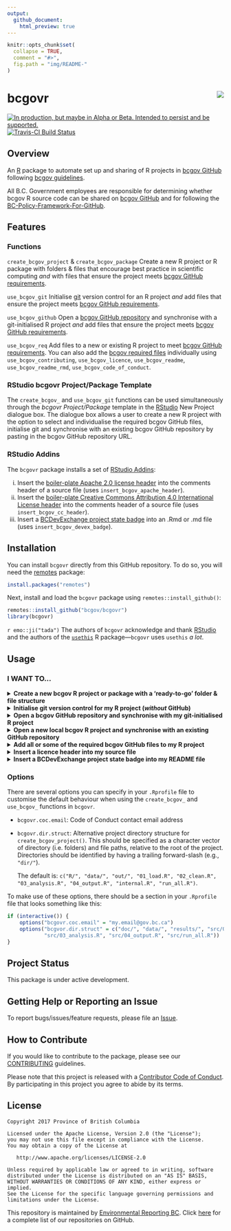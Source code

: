 ```yaml
---
output:
  github_document:
    html_preview: true
---
```


<!-- README.md is generated from README.Rmd. Please edit README.Rmd (this file) -->

```r
knitr::opts_chunk$set(
  collapse = TRUE,
  comment = "#>",
  fig.path = "img/README-"
)

```

# bcgovr <img src="img/logo.png" align="right" />

<div id="devex-badge"><a rel="Delivery" href="https://github.com/BCDevExchange/assets/blob/master/README.md"><img alt="In production, but maybe in Alpha or Beta. Intended to persist and be supported." style="border-width:0" src="https://assets.bcdevexchange.org/images/badges/delivery.svg" title="In production, but maybe in Alpha or Beta. Intended to persist and be supported." /></a>[![Travis-CI Build Status](https://travis-ci.org/bcgov/bcgovr.svg?branch=master)](https://travis-ci.org/bcgov/bcgovr)</div>


## Overview

An [R](http://r-project.org) package to automate set up and sharing of R projects in [bcgov GitHub](https://github.com/bcgov) following [bcgov guidelines](https://github.com/bcgov/BC-Policy-Framework-For-GitHub).

All B.C. Government employees are responsible for determining whether bcgov R source code can be shared on [bcgov GitHub](https://github.com/bcgov) and for following the [BC-Policy-Framework-For-GitHub](https://github.com/bcgov/BC-Policy-Framework-For-GitHub).

## Features

### Functions

`create_bcgov_project` & `create_bcgov_package` Create a new R project or R package with folders & files that encourage best practice in scientific computing _and_ with files that ensure the project meets [bcgov GitHub requirements](https://github.com/bcgov/BC-Policy-Framework-For-GitHub/blob/master/BC-Gov-Org-HowTo/Cheatsheet.md).

`use_bcgov_git` Initialise [git](https://git-scm.com/) version control for an R project _and_ add files that ensure the project meets [bcgov GitHub requirements](https://github.com/bcgov/BC-Policy-Framework-For-GitHub/blob/master/BC-Gov-Org-HowTo/Cheatsheet.md).

`use_bcgov_github`  Open a [bcgov GitHub repository](https://github.com/bcgov) and synchronise with a git-initialised R project _and_ add files that ensure the project meets [bcgov GitHub requirements](https://github.com/bcgov/BC-Policy-Framework-For-GitHub/blob/master/BC-Gov-Org-HowTo/Cheatsheet.md).

`use_bcgov_req` Add files to a new or existing R project to meet [bcgov GitHub requirements](https://github.com/bcgov/BC-Policy-Framework-For-GitHub/blob/master/BC-Gov-Org-HowTo/Cheatsheet.md). You can also add the [bcgov required files](https://github.com/bcgov/BC-Policy-Framework-For-GitHub/blob/master/BC-Gov-Org-HowTo/Cheatsheet.md) individually using `use_bcgov_contributing`, `use_bcgov_licence`, `use_bcgov_readme`, `use_bcgov_readme_rmd`, `use_bcgov_code_of_conduct`.


### RStudio bcgovr Project/Package Template

The `create_bcgov_` and `use_bcgov_git` functions can be used simultaneously through the *bcgovr Project/Package* template in the [RStudio](https://www.rstudio.com/) New Project dialogue box. The dialogue box allows a user to create a new R project with the option to select and individualise the required bcgov GitHub files, initialise git and synchronise with an existing bcgov GitHub repository by pasting in the bcgov GitHub repository URL.


### RStudio Addins

The `bcgovr` package installs a set of [RStudio Addins](https://rstudio.github.io/rstudioaddins/):

(i) Insert the [boiler-plate Apache 2.0 license header](https://github.com/bcgov/BC-Policy-Framework-For-GitHub/blob/master/BC-Open-Source-Development-Employee-Guide/Licenses.md) into the comments header of a source file (uses `insert_bcgov_apache_header`).
(ii) Insert the [boiler-plate Creative Commons Attribution 4.0 International License header](https://github.com/bcgov/BC-Policy-Framework-For-GitHub/blob/master/BC-Open-Source-Development-Employee-Guide/Licenses.md) into the comments header of a source file (uses `insert_bcgov_cc_header`).
(iii) Insert a [BCDevExchange project state badge](https://github.com/BCDevExchange/assets/blob/master/README.md) into an .Rmd or .md file (uses `insert_bcgov_devex_badge`).


## Installation 

You can install `bcgovr` directly from this GitHub repository. To do so, you will need the [remotes](https://cran.r-project.org/web/packages/remotes/index.html) package:

```r
install.packages("remotes")
```

Next, install and load the `bcgovr` package using `remotes::install_github()`:

```r
remotes::install_github("bcgov/bcgovr")
library(bcgovr)
```

`r emo::ji("tada")` The authors of `bcgovr` acknowledge and thank [RStudio](https://www.rstudio.com/) and the authors of the [`usethis`](https://cran.r-project.org/web/packages/usethis/index.html) R package&mdash;`bcgovr` uses `usethis` _a lot_. 


## Usage

### I WANT TO...

<details><summary><strong>Create a new bcgov R project or package with a 'ready-to-go' folder & file structure</strong></summary>

<br />

Create, populate and open a new, local R project using `bcgovr::create_bcgov_project()`. Be sure to either specify your local directory using the `path` argument, or `setwd("C:/my_bcgov_analysis")` before running `create_bcgov_project()`. The template `bcgovr` folders and files and required bcgov GitHub files will be created in the new directory. For using different project templates, see the [Options](#options) section below. Type `?create_bcgov_project` in the R console for help.

```r
bcgovr::bcgovr::create_bcgov_project(path = "C:\_dev\bcgovr_analysis") 
```

The `create_bcgov_package()` function is used the same way as `create_bcgov_project()` but will create all the folders & files to get started on creating an R package. Type `?create_bcgov_package` in the R console for help. The [R packages](http://r-pkgs.had.co.nz/) book by Hadley Wickham is an incredible resource if you are looking to create packages.

<br />

</details>



<details><summary><strong>Initialise git version control for my R project (<i>without</i> GitHub)</strong></summary>

<br />

Put your local R project under version control by initialising a [git](https://git-scm.com/) repository using `use_bcgov_git`&mdash;this automatically completes staging and committing of the initial folders & files inside the project. The `use_bcgov_git` function also ensures the project has the required bcgov GitHub files. Type `?use_bcgov_git` in the R console for help.

<br />

</details>



<details><summary><strong>Open a bcgov GitHub repository and synchronise with my git-initialised R project</strong></summary>

<br />

Share your git-initialised R project on [bcgov GitHub](https://github.com/bcgov) using `use_bcgov_github`. The `use_bcgov_github` function creates a repository on bcgov GitHub and adds and synchronises your local project with the newly created bcgov GitHub origin. The `use_bcgov_github` function also ensures the project has the required bcgov GitHub files. Type `?use_bcgov_github` in the R console for help.

To add your project to bcgov GitHub with `use_bcgov_github` users need to have a GitHub account _and_ be a [member of the bcgov GitHub organization](https://github.com/bcgov/BC-Policy-Framework-For-GitHub/blob/master/BC-Gov-Org-HowTo/Cheatsheet.md). 

<br />

</details>



<details><summary><strong>Open a new local bcgov R project and synchronise with an existing GitHub repository</strong></summary>

<br />

The *bcgovr Project/Package* template in the [RStudio](https://www.rstudio.com/) New Project dialogue box allows a user to create a new R project with the option to select and individualise the required bcgov GitHub files, initialise git and synchronise with an existing bcgov GitHub repository by pasting in the bcgov GitHub repository URL.


<br />

</details>



<details><summary><strong>Add all or some of the required bcgov GitHub files to my R project</strong></summary>

<br />

Add the [required bcgov GitHub](https://github.com/bcgov/BC-Policy-Framework-For-GitHub/blob/master/BC-Gov-Org-HowTo/Cheatsheet.md) files&mdash;a LICENCE, a README, a CODE OF CONDUCT and a CONTRIBUTING file&mdash;to any new or existing bcgov R project or package using `use_bcgov_req()`. Type `?use_bcgov_req` in the R console for help.

You can use the `licence`, `coc_email` & `rmarkdown` arguments to change the default Apache 2.0 License, add your contact details to the Code of Conduct, or decline a README.Rmd file&mdash;maybe you only want a README.md for the project?

```r
use_bcgov_req(licence="cc-by", rmarkdown=FALSE, coc_email="my.email@gov.bc.ca")
```

You can also add the individual required files as needed using:

```r
use_bcgov_licence()
use_bcgov_readme()
use_bcgov_contributing()
use_bcgov_code_of_conduct(coc_email="my.email@gov.bc.ca")
```

<br />

</details>



<details><summary><strong>Insert a licence header into my source file</strong></summary>

<br />

Need to add that Apache 2.0 or Creative Commons License header to a source file? Just click-click:


You can also use `insert_bcgov_apache_header()` or `insert_bcgov_cc_header()`.

<br />

</details>



<details><summary><strong>Insert a BCDevExchange project state badge into my README file</strong></summary>

<br />

Need to add a Project State Badge to your README file? Just click-click-click:


You can also use `insert_bcgov_devex_badge("inspiration")`. Type `?insert_bcgov_devex_badge` in the R console for the list of badge options and other help.

</details>


### Options

There are several options you can specify in your `.Rprofile` file to customise the default behaviour when using the `create_bcgov_` and `use_bcgov_` functions in `bcgovr`.

* `bcgovr.coc.email`: Code of Conduct contact email address
* `bcgovr.dir.struct`: Alternative project directory structure for `create_bcgov_project()`. This should be specified as a character vector of directory (i.e. folders) and file paths, relative to the root of the project.  Directories should be identified by having a trailing forward-slash (e.g., `"dir/"`).
    
    The default is: `c("R/", "data/", "out/", "01_load.R", "02_clean.R", "03_analysis.R", "04_output.R", "internal.R", "run_all.R")`.

To make use of these options, there should be a section in your `.Rprofile` file that looks something like this:

```r
if (interactive()) {
    options("bcgovr.coc.email" = "my.email@gov.bc.ca")
    options("bcgvor.dir.struct" = c("doc/", "data/", "results/", "src/01_load.R", "src/02_clean.R",
            "src/03_analysis.R", "src/04_output.R", "src/run_all.R"))
} 
```

## Project Status

This package is under active development.


## Getting Help or Reporting an Issue

To report bugs/issues/feature requests, please file an [Issue](https://github.com/bcgov/bcgovr/issues/).


## How to Contribute

If you would like to contribute to the package, please see our 
[CONTRIBUTING](CONTRIBUTING.md) guidelines.

Please note that this project is released with a [Contributor Code of Conduct](CODE_OF_CONDUCT.md). By participating in this project you agree to abide by its terms.


## License

    Copyright 2017 Province of British Columbia

    Licensed under the Apache License, Version 2.0 (the "License");
    you may not use this file except in compliance with the License.
    You may obtain a copy of the License at 

       http://www.apache.org/licenses/LICENSE-2.0

    Unless required by applicable law or agreed to in writing, software
    distributed under the License is distributed on an "AS IS" BASIS,
    WITHOUT WARRANTIES OR CONDITIONS OF ANY KIND, either express or implied.
    See the License for the specific language governing permissions and
    limitations under the License.


This repository is maintained by [Environmental Reporting BC](http://www2.gov.bc.ca/gov/content?id=FF80E0B985F245CEA62808414D78C41B). Click [here](https://github.com/bcgov/EnvReportBC-RepoList) for a complete list of our repositories on GitHub.
